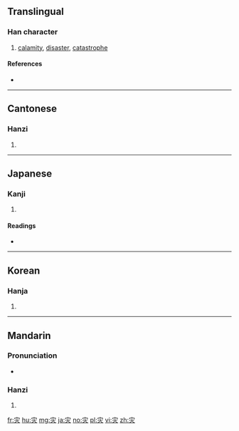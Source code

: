 {{also|災}}
==Translingual==

===Han character===
{{Han char|rn=86|rad=火|as=03|sn=7|four=|canj=JF|ids=⿱宀火}}

# [[calamity]], [[disaster]], [[catastrophe]]

====References====
* {{Han ref|kx=0666.220|dkj=18881|dj=1075.250|hdz=32190.020|uh=707E|ud=28798}}

----

==Cantonese==

===Hanzi===
{{yue-hanzi|jyut=zoi1|y=joi1|tra=災}}

# {{defn|lang=yue|sort=火03}}

----

==Japanese==

===Kanji===
{{ja-kanji|grade=|rs=火03}}

# {{defn|lang=ja|sort=火03}}

====Readings====
* {{ja-readings|on=[[さい]] (sai)|kun=[[わざわい]] (wazawai)}}

----

==Korean==

===Hanja===
{{ko-hanja|hangeul=재|eumhun=|rv=jae|mr=chae|y=cay}}

# {{defn|lang=ko|sort=火03}}

----

==Mandarin==

===Pronunciation===
* {{audio|Zh-zai.ogg|Audio|lang=cmn}}

===Hanzi===
{{cmn-hanzi|tra=災|pin=[[zāi]] ([[zai1]])|wg=tsai<sup>1</sup>}}

# {{defn|lang=cmn|sort=火03}}

[[fr:灾]]
[[hu:灾]]
[[mg:灾]]
[[ja:灾]]
[[no:灾]]
[[pl:灾]]
[[vi:灾]]
[[zh:灾]]